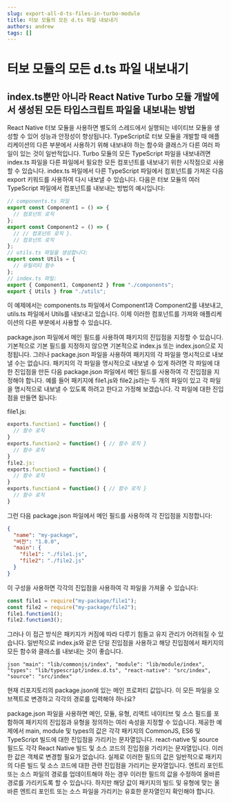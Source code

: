 ```yaml
---
slug: export-all-d-ts-files-in-turbo-module
title: 터보 모듈의 모든 d.ts 파일 내보내기
authors: andrew
tags: []
---
```


# 터보 모듈의 모든 d.ts 파일 내보내기

## index.ts뿐만 아니라 React Native Turbo 모듈 개발에서 생성된 모든 타입스크립트 파일을 내보내는 방법

React Native 터보 모듈을 사용하면 별도의 스레드에서 실행되는 네이티브 모듈을 생성할 수 있어 성능과 안정성이 향상됩니다. TypeScript로 터보 모듈을 개발할 때 애플리케이션의 다른 부분에서 사용하기 위해 내보내야 하는 함수와 클래스가 다른 여러 파일이 있는 것이 일반적입니다.
Turbo 모듈의 모든 TypeScript 파일을 내보내려면 index.ts 파일을 다른 파일에서 필요한 모든 컴포넌트를 내보내기 위한 시작점으로 사용할 수 있습니다. index.ts 파일에서 다른 TypeScript 파일에서 컴포넌트를 가져온 다음 export 키워드를 사용하여 다시 내보낼 수 있습니다.
다음은 터보 모듈의 여러 TypeScript 파일에서 컴포넌트를 내보내는 방법의 예시입니다:

```ts
// components.ts 파일
export const Component1 = () => {
  // 컴포넌트 로직
};
export const Component2 = () => {
  // // 컴포넌트 로직 }.
  // 컴포넌트 로직
};
// utils.ts 파일을 생성합니다:
export const Utils = {
  // 유틸리티 함수
};
// index.ts 파일:
export { Component1, Component2 } from "./components";
export { Utils } from "./utils";
```

이 예제에서는 components.ts 파일에서 Component1과 Component2를 내보내고, utils.ts 파일에서 Utils를 내보내고 있습니다. 이제 이러한 컴포넌트를 가져와 애플리케이션의 다른 부분에서 사용할 수 있습니다.

package.json 파일에서 메인 필드를 사용하여 패키지의 진입점을 지정할 수 있습니다. 기본적으로 기본 필드를 지정하지 않으면 기본적으로 index.js 또는 index.json으로 지정됩니다.
그러나 package.json 파일을 사용하여 패키지의 각 파일을 명시적으로 내보낼 수는 없습니다.
패키지의 각 파일을 명시적으로 내보낼 수 있게 하려면 각 파일에 대한 진입점을 만든 다음 package.json 파일에서 메인 필드를 사용하여 각 진입점을 지정해야 합니다.
예를 들어 패키지에 file1.js와 file2.js라는 두 개의 파일이 있고 각 파일을 명시적으로 내보낼 수 있도록 하려고 한다고 가정해 보겠습니다. 각 파일에 대한 진입점을 만들면 됩니다:

file1.js:

```js
exports.function1 = function() {
  // 함수 로직
}
exports.function2 = function() { // 함수 로직 }
  // 함수 로직
}
file2.js:
exports.function3 = function() {
  // 함수 로직
}
exports.function4 = function() { // 함수 로직 }
  // 함수 로직
}
```

그런 다음 package.json 파일에서 메인 필드를 사용하여 각 진입점을 지정합니다:

```json
{
  "name": "my-package",
  "버전": "1.0.0",
  "main": {
    "file1": "./file1.js",
    "file2": "./file2.js"
  }
}
```

이 구성을 사용하면 각각의 진입점을 사용하여 각 파일을 가져올 수 있습니다:

```js
const file1 = require("my-package/file1");
const file2 = require("my-package/file2");
file1.function1();
file2.function3();
```

그러나 이 접근 방식은 패키지가 커짐에 따라 다루기 힘들고 유지 관리가 어려워질 수 있습니다. 일반적으로 index.js와 같은 단일 진입점을 사용하고 해당 진입점에서 패키지의 모든 함수와 클래스를 내보내는 것이 좋습니다.

`json "main": "lib/commonjs/index", "module": "lib/module/index", "types": "lib/typescript/index.d.ts", "react-native": "src/index", "source": "src/index"`

현재 리포지토리의 package.json에 있는 메인 프로퍼티 값입니다. 이 모든 파일을 오브젝트로 변경하고 각각의 경로를 입력해야 하나요?

package.json 파일을 사용하면 메인, 모듈, 유형, 리액트 네이티브 및 소스 필드를 포함하여 패키지의 진입점과 유형을 정의하는 여러 속성을 지정할 수 있습니다.
제공한 예제에서 main, module 및 types의 값은 각각 패키지의 CommonJS, ES6 및 TypeScript 빌드에 대한 진입점을 가리키는 문자열입니다. react-native 및 source 필드도 각각 React Native 빌드 및 소스 코드의 진입점을 가리키는 문자열입니다.
이러한 값은 객체로 변경할 필요가 없습니다. 실제로 이러한 필드의 값은 일반적으로 패키지의 다른 빌드 및 소스 코드에 대한 관련 진입점을 가리키는 문자열입니다.
엔트리 포인트 또는 소스 파일의 경로를 업데이트해야 하는 경우 이러한 필드의 값을 수정하여 올바른 경로를 가리키도록 할 수 있습니다. 하지만 해당 값이 패키지의 빌드 및 유형에 맞는 올바른 엔트리 포인트 또는 소스 파일을 가리키는 유효한 문자열인지 확인해야 합니다.
